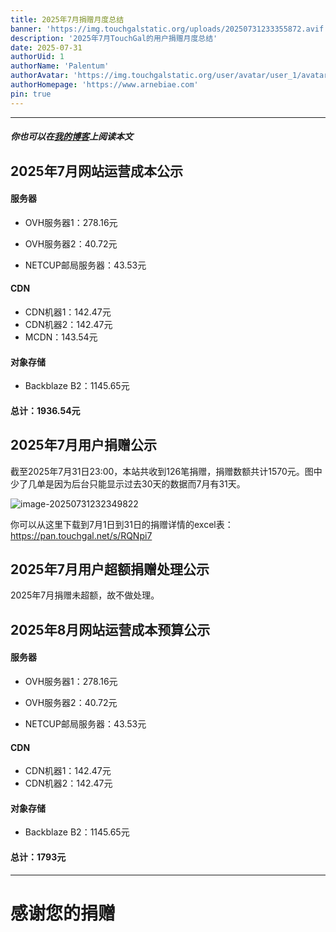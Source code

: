 ```yaml
---
title: 2025年7月捐赠月度总结
banner: 'https://img.touchgalstatic.org/uploads/20250731233355872.avif'
description: '2025年7月TouchGal的用户捐赠月度总结'
date: 2025-07-31
authorUid: 1
authorName: 'Palentum'
authorAvatar: 'https://img.touchgalstatic.org/user/avatar/user_1/avatar-mini.avif'
authorHomepage: 'https://www.arnebiae.com'
pin: true
---
```


---

##### 你也可以在[我的博客](https://www.arnebiae.com/p/202507dona/)上阅读本文

## 2025年7月网站运营成本公示

#### 服务器

- OVH服务器1：278.16元

- OVH服务器2：40.72元

- NETCUP邮局服务器：43.53元

#### CDN

- CDN机器1：142.47元
- CDN机器2：142.47元
- MCDN：143.54元

#### 对象存储

- Backblaze B2：1145.65元

#### 总计：1936.54元

## 2025年7月用户捐赠公示

截至2025年7月31日23:00，本站共收到126笔捐赠，捐赠数额共计1570元。图中少了几单是因为后台只能显示过去30天的数据而7月有31天。

![image-20250731232349822](https://img.touchgalstatic.org/uploads/20250731233444251.avif)

你可以从这里下载到7月1日到31日的捐赠详情的excel表：https://pan.touchgal.net/s/RQNpi7

## 2025年7月用户超额捐赠处理公示

2025年7月捐赠未超额，故不做处理。

## 2025年8月网站运营成本预算公示

#### 服务器

- OVH服务器1：278.16元

- OVH服务器2：40.72元

- NETCUP邮局服务器：43.53元

#### CDN

- CDN机器1：142.47元
- CDN机器2：142.47元

#### 对象存储

- Backblaze B2：1145.65元

#### 总计：1793元

---

# 感谢您的捐赠